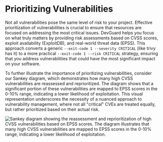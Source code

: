 # Prioritizing Vulnerabilities

Not all vulnerabilities pose the same level of risk to your project. Effective prioritization of vulnerabilities is crucial to ensure that resources are focused on addressing the most critical issues. DevGuard helps you focus on what truly matters by providing risk assessments based on CVSS scores, exploit availability (ExploitDB), and real-world threat data (EPSS). This approach converts a generic `--exit-code 1 --severity CRITICAL` (like trivy has it) to a more practical `--exit-code 1 --risk CRITICAL` strategy, ensuring that you address vulnerabilities that could have the most significant impact on your software.

To further illustrate the importance of prioritizing vulnerabilities, consider our Sankey diagram, which demonstrates how many high CVSS vulnerabilities are reassessed and reprioritized. The diagram shows that a significant portion of these vulnerabilities are mapped to EPSS scores in the 0-10% range, indicating a lower likelihood of exploitation. This visual representation underscores the necessity of a nuanced approach to vulnerability management, where not all "critical" CVEs are treated equally, but rather prioritized based on their actual risk.

![Sankey diagram showing the reassessment and reprioritization of high CVSS vulnerabilities based on EPSS scores. The diagram illustrates that many high CVSS vulnerabilities are mapped to EPSS scores in the 0-10% range, indicating a lower likelihood of exploitation.](../../../assets/sankey.png)
